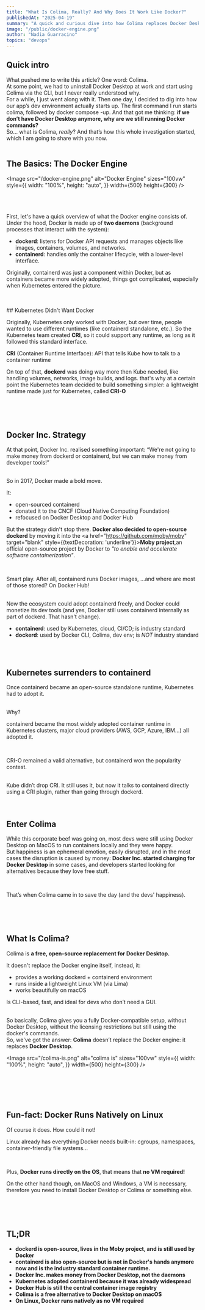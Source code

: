 ```yaml
---
title: "What Is Colima, Really? And Why Does It Work Like Docker?"
publishedAt: "2025-04-19"
summary: "A quick and curious dive into how Colima replaces Docker Desktop, why it still uses Docker commands, and what’s really happening behind the scenes in your dev environment"
image: "/public/docker-engine.png"
author: "Nadia Guarracino"
topics: "devops"
---
```



## Quick intro
What pushed me to write this article? One word: Colima.
<br />
At some point, we had to uninstall Docker Desktop at work and start using Colima via the CLI, but I never really understood why.
<br />For a while, I just went along with it.
Then one day, I decided to dig into how our app’s dev environment actually starts up. The first command I run starts colima, followed by <Highlight>docker compose -up</Highlight>.
And that got me thinking:
 <strong>if we don’t have Docker Desktop anymore, why are we still running Docker commands?</strong>
 <br />
So… what is Colima, <i>really</i>? And that’s how this whole investigation started, which I am going to share with you now.
<br />
<br />
## The Basics: The Docker Engine

<Image
  src="/docker-engine.png"
  alt="Docker Engine"
  sizes="100vw"
  style={{
    width: "100%",
    height: "auto",
  }}
  width={500}
  height={300}
/>

<br />
<br />
<br />
First, let's have a quick overview of what the Docker engine consists of.
<br />
Under the hood, Docker is made up of <strong>two daemons</strong> (background processes
that interact with the system):

<ul>
  <li>
    <strong>dockerd</strong>: listens for Docker API requests and manages
    objects like images, containers, volumes, and networks.
  </li>
  <li>
    <strong>containerd</strong>: handles only the container lifecycle, with a
    lower-level interface.
  </li>
</ul>

Originally, <Highlight>containerd</Highlight> was just a component within Docker, but as containers became more widely adopted, things got complicated, especially when Kubernetes entered the picture.

<br />
<br />
## Kubernetes Didn't Want Docker

Originally, Kubernetes only worked with Docker, but over time, people wanted to use different runtimes (like <Highlight>containerd</Highlight> standalone, etc.).
So the Kubernetes team created <strong>CRI</strong>, so it could support any runtime, as long as it followed this standard interface.

<Callout>
  <strong>CRI</strong> (Container Runtime Interface): API that tells Kube how to
  talk to a container runtime
</Callout>

<br />

On top of that, <strong>dockerd</strong> was doing way more then Kube needed, like handling volumes, networks, image builds, and logs.
that's why at a certain point the Kubernetes team decided to build something simpler: a lightweight runtime made just for Kubernetes, called <strong>CRI-O</strong>

<br />
<br />
<br />

## Docker Inc. Strategy

At that point, Docker Inc. realised something important: “We're not going to make money from <Highlight>dockerd</Highlight> or <Highlight>containerd</Highlight>, but we can make money from developer tools!”

<br />
So in 2017, Docker made a bold move.

It:

<ul>
  <li>
    open-sourced <Highlight>containerd</Highlight>
  </li>
  <li>
    donated it to the CNCF (Cloud Native Computing Foundation)
  </li>
  <li>
    refocused on Docker Desktop and Docker Hub
  </li>
</ul>

But the strategy didn't stop there. <strong>Docker also decided to open-source dockerd</strong> by moving it into the <a href="https://github.com/moby/moby" target="blank" style={{textDecoration: 'underline'}}><strong>Moby project</strong></a>,an official open-source project by Docker to <i>"to enable and accelerate software containerization"</i>.

<br />

Smart play. After all, <Highlight>containerd</Highlight> runs Docker images, ...and where are most of those stored? On Docker Hub!

<br />
Now the ecosystem could adopt <Highlight>containerd</Highlight> freely, and Docker could monetize its dev tools (and yes, Docker still uses <Highlight>containerd</Highlight> internally as part of dockerd. That hasn't change).

<br />

<Callout>
  <ul>
    <li>
      <strong>containerd</strong>: used by Kubernetes, cloud, CI/CD; is industry standard
    </li>
    <li>
      <strong>dockerd</strong>: used by Docker CLI, Colima, dev env; is <i>NOT</i>  industry standard
    </li>
  </ul>
</Callout>
<br />
<br />

## Kubernetes surrenders to containerd

Once <Highlight>containerd</Highlight> became an open-source standalone runtime, Kubernetes had to adopt it.

<br />
Why?
<br />

<Highlight>containerd</Highlight> became the most widely adopted container runtime in Kubernetes clusters, major cloud providers (AWS, GCP, Azure, IBM...) all adopted it.

<br />

<Highlight>CRI-O</Highlight> remained a valid alternative, but <Highlight>containerd</Highlight> won the popularity contest.

<br />
Kube didn’t drop <Highlight>CRI</Highlight>. It still uses it, but now it talks to <Highlight>containerd</Highlight> directly using a CRI plugin, rather than going through <Highlight>dockerd</Highlight>.

<br />
<br />
<br />

## Enter Colima

While this corporate beef was going on, most devs were still using Docker Desktop on MacOS to run containers locally and they were happy.
<br />
But happiness is an ephemeral emotion, easily disrupted, and in the most cases the disruption is caused by money:
<strong>Docker Inc. started charging for Docker Desktop</strong> in some cases, and developers  started looking for alternatives because they love free stuff.

<br />

That’s when Colima came in to save the day (and the devs' happiness).

<br />
<br />
<br />

## What Is Colima?


Colima is  <strong>a free, open-source replacement for Docker Desktop.</strong>
<br />

It doesn't replace the Docker engine itself, instead, it:

<ul>
  <li>
    provides a working <Highlight>dockerd + containerd</Highlight> environment
  </li>
  <li>
    runs inside a lightweight Linux VM (via Lima)
  </li>
  <li>
    works beautifully on macOS
  </li>
</ul>

Is CLI-based, fast, and ideal for devs who don’t need a GUI.

<br />
So basically, Colima gives you a fully Docker-compatible setup, without Docker Desktop, without the licensing restrictions but still using the <Highlight>docker</Highlight>'s commands.

<br />
<Callout>
  So, we've got the answer:
  <strong>Colima</strong> doesn’t replace the Docker engine: it replaces
  <strong>Docker Desktop</strong>.
</Callout>

<Image
  src="/colima-is.png"
  alt="colima is"
  sizes="100vw"
  style={{
    width: "100%",
    height: "auto",
  }}
  width={500}
  height={300}
/>

<br />
<br />
<br />
<br />

## Fun-fact: Docker Runs Natively on Linux

Of course it does. How could it not!
<br />

Linux already has everything Docker needs built-in: cgroups, namespaces, container-friendly file systems...

<br />

Plus, <strong>Docker runs directly on the OS</strong>, that means that <strong>no VM required!</strong>

On the other hand though, on MacOS and Windows, a VM is necessary, therefore you need to install
Docker Desktop or Colima or something else.

<br />
<br />
<br />

## TL;DR

<ul>
  <li>
    <strong>dockerd</ strong> is open-source, lives in the Moby project, and is still used by Docker
  </li>

  <li>
    <strong>containerd</strong> is also open-source but is not in Docker's hands anymore
    now and is the industry standard container runtime.
  </li>
  <li>
    <strong>Docker Inc.</strong> makes money from
    <strong>Docker Desktop</strong>, not the daemons
  </li>
  <li>
    <strong>Kubernetes</strong> adopted containerd because it was already
    widespread
  </li>
  <li>
    <strong>Docker Hub</strong> is still the central container image registry
  </li>
  <li>
    <strong>Colima</strong> is a free alternative to Docker Desktop on macOS
  </li>
  <li>
    On <strong>Linux</strong>, Docker runs <strong>natively</strong> as no VM
    required
  </li>
</ul>
<br />
<br />
<br />
<br />
